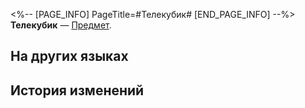 <%-- [PAGE_INFO]
PageTitle=#Телекубик#
[END_PAGE_INFO] --%>
{{Предмет Инфобокс
|id          = 281016
|Изображение = Предмет Телекубик.png
|Тип         = 
|Инвентарь   = 
|Редкость    = 3
|Эффект      = 
|Описание    = Продвинутый предмет для передвижения по полю. Сторону кубика можно выбрать.
}}
{{Описание|Кубик для жульничества в «Звёздной одиссее».<br /><br />''«Когда наступит момент сделать выбор, сделай тот, о котором ты точно не будешь жалеть».''}}
'''Телекубик''' — [[Предмет]].

==На других языках==
{{На других языках
|en   = Remote Dice
|zhs  = 遥控骰子
|zht  = 遙控骰子
|ja   = リモートサイコロ
|ko   = 원격 주사위
|es   = Dado teledirigido
|fr   = Dé télécommandé
|ru   = Телекубик
|th   = ลูกเต๋าควบคุม
|vi   = Xúc Xắc Điều Khiển
|de   = Ferngesteuerter Würfel
|id   = Dadu Remote
|pt   = Dado Remoto
}}

==История изменений==
{{История изменений|3.5}}